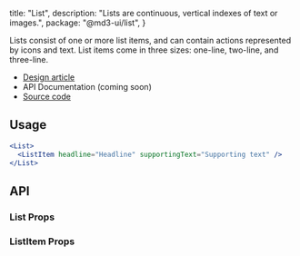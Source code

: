 
  title: "List",
  description: "Lists are continuous, vertical indexes of text or images.",
  package: "@md3-ui/list",
}

Lists consist of one or more list items, and can contain actions represented by
icons and text. List items come in three sizes: one-line, two-line, and
three-line.

- [Design article](https://m3.material.io/components/lists)
- API Documentation (coming soon)
- [Source code](https://github.com/efoken/md3-ui/tree/main/packages/list)

<Divider />

## Usage

```jsx
<List>
  <ListItem headline="Headline" supportingText="Supporting text" />
</List>
```

## API

### List Props

<PropsTable of="List" />

### ListItem Props

<PropsTable of="ListItem" />

